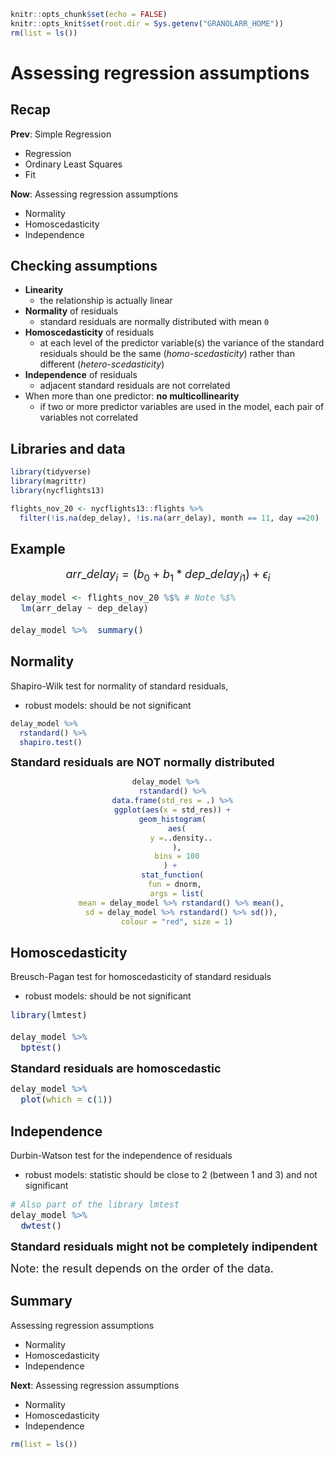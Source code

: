 ```r
knitr::opts_chunk$set(echo = FALSE)
knitr::opts_knit$set(root.dir = Sys.getenv("GRANOLARR_HOME"))
rm(list = ls())
```

<style type="text/css">
.small_r_all pre{
  font-size: 16px;
  line-height: 18px;
}
.small_r_output pre:not(.prettyprint){
  font-size: 16px;
  line-height: 18px;
}
.verysmall_r_output pre:not(.prettyprint){
  font-size: 12px;
  line-height: 14px;
}
</style>


# Assessing regression assumptions


## Recap

**Prev**: Simple Regression

- Regression
- Ordinary Least Squares
- Fit

**Now**: Assessing regression assumptions

- Normality
- Homoscedasticity
- Independence


## Checking assumptions

- **Linearity**
    - the relationship is actually linear
- **Normality** of residuals
    - standard residuals are normally distributed with mean `0`
- **Homoscedasticity** of residuals
    - at each level of the predictor variable(s) the variance of the standard residuals should be the same (*homo-scedasticity*) rather than different (*hetero-scedasticity*) 
- **Independence** of residuals
    - adjacent standard residuals are not correlated
- When more than one predictor: **no multicollinearity**
    - if two or more predictor variables are used in the model, each pair of variables not correlated


## Libraries and data

```r
library(tidyverse)
library(magrittr)  
library(nycflights13)

flights_nov_20 <- nycflights13::flights %>%
  filter(!is.na(dep_delay), !is.na(arr_delay), month == 11, day ==20) 
```


## Example

<font size="4">	
$$arr\_delay_i = (b_0 + b_1 * dep\_delay_{i1}) + \epsilon_i $$
</font>

<div class="small_r_output">

```r
delay_model <- flights_nov_20 %$% # Note %$%
  lm(arr_delay ~ dep_delay)

delay_model %>%  summary()
```

</div>




## Normality

Shapiro-Wilk test for normality of standard residuals, 

- robust models: should be not significant 

:::::: {.cols data-latex=""}

::: {.col data-latex="{0.5\textwidth}"}

```r
delay_model %>% 
  rstandard() %>% 
  shapiro.test()
```

<font size="4">	
**Standard residuals are NOT normally distributed**
</font>

:::

::: {.col data-latex="{0.5\textwidth}"}

<center>
```r
delay_model %>% 
  rstandard() %>%
  data.frame(std_res = .) %>%
  ggplot(aes(x = std_res)) +
  geom_histogram(
    aes(
      y =..density..
    ),
    bins = 100
  ) + 
  stat_function(
    fun = dnorm, 
    args = list(
      mean = delay_model %>% rstandard() %>% mean(),
      sd = delay_model %>% rstandard() %>% sd()),
    colour = "red", size = 1)
```
</center>

:::
::::::

</div>



## Homoscedasticity

Breusch-Pagan test for homoscedasticity of standard residuals

- robust models: should be not significant

<div class="small_r_output">

:::::: {.cols data-latex=""}

::: {.col data-latex="{0.5\textwidth}"}

```r
library(lmtest)

delay_model %>% 
  bptest()
```

<font size="4">	
**Standard residuals are homoscedastic**
</font>

:::

::: {.col data-latex="{0.5\textwidth}"}

```r
delay_model %>% 
  plot(which = c(1))
```

:::
::::::

</div>



## Independence

Durbin-Watson test for the independence of residuals

- robust models: statistic should be close to 2 (between 1 and 3) and not significant

<div class="small_r_output">

```r
# Also part of the library lmtest
delay_model %>%
  dwtest()
```

</div>

<font size="4">	
**Standard residuals might not be completely indipendent**

Note: the result depends on the order of the data.
</font>




## Summary

Assessing regression assumptions

- Normality
- Homoscedasticity
- Independence

**Next**: Assessing regression assumptions

- Normality
- Homoscedasticity
- Independence

```r
rm(list = ls())
```